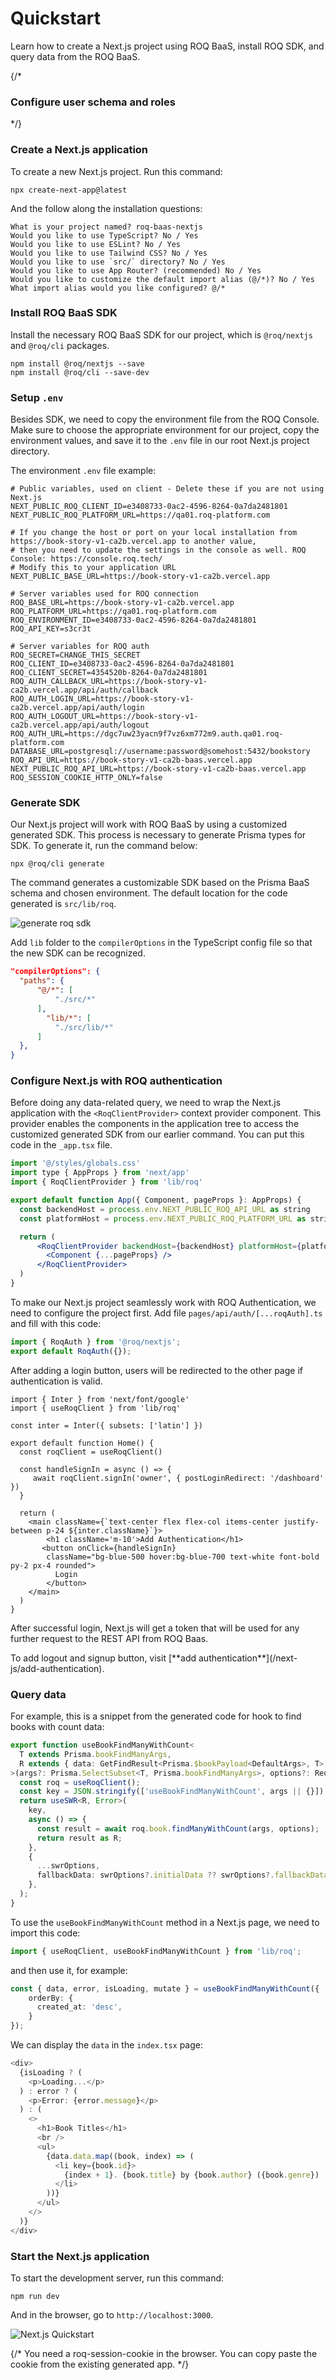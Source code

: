 
# Quickstart

Learn how to create a Next.js project using ROQ BaaS, install ROQ SDK, and query data from the ROQ BaaS.

{/*
### Configure user schema and roles

*/}
<Steps>
### Create a Next.js application

To create a new Next.js project. Run this command:

```shell
npx create-next-app@latest
```

And the follow along the installation questions:

```shell
What is your project named? roq-baas-nextjs
Would you like to use TypeScript? No / Yes
Would you like to use ESLint? No / Yes
Would you like to use Tailwind CSS? No / Yes
Would you like to use `src/` directory? No / Yes
Would you like to use App Router? (recommended) No / Yes
Would you like to customize the default import alias (@/*)? No / Yes
What import alias would you like configured? @/*
```

### Install ROQ BaaS SDK

Install the necessary ROQ BaaS SDK for our project, which is `@roq/nextjs` and `@roq/cli` packages. 

```shell
npm install @roq/nextjs --save
npm install @roq/cli --save-dev
```

### Setup `.env`

Besides SDK, we need to copy the environment file from the ROQ Console. Make sure to choose the appropriate environment for our project, copy the environment values, and save it to the `.env` file in our root Next.js project directory. 

The environment `.env` file example:

```env
# Public variables, used on client - Delete these if you are not using Next.js
NEXT_PUBLIC_ROQ_CLIENT_ID=e3408733-0ac2-4596-8264-0a7da2481801
NEXT_PUBLIC_ROQ_PLATFORM_URL=https://qa01.roq-platform.com

# If you change the host or port on your local installation from https://book-story-v1-ca2b.vercel.app to another value,
# then you need to update the settings in the console as well. ROQ Console: https://console.roq.tech/
# Modify this to your application URL
NEXT_PUBLIC_BASE_URL=https://book-story-v1-ca2b.vercel.app

# Server variables used for ROQ connection
ROQ_BASE_URL=https://book-story-v1-ca2b.vercel.app
ROQ_PLATFORM_URL=https://qa01.roq-platform.com
ROQ_ENVIRONMENT_ID=e3408733-0ac2-4596-8264-0a7da2481801
ROQ_API_KEY=s3cr3t

# Server variables for ROQ auth
ROQ_SECRET=CHANGE_THIS_SECRET
ROQ_CLIENT_ID=e3408733-0ac2-4596-8264-0a7da2481801
ROQ_CLIENT_SECRET=4354520b-8264-0a7da2481801
ROQ_AUTH_CALLBACK_URL=https://book-story-v1-ca2b.vercel.app/api/auth/callback
ROQ_AUTH_LOGIN_URL=https://book-story-v1-ca2b.vercel.app/api/auth/login
ROQ_AUTH_LOGOUT_URL=https://book-story-v1-ca2b.vercel.app/api/auth/logout
ROQ_AUTH_URL=https://dgc7uw23yacn9f7vz6xm772m9.auth.qa01.roq-platform.com
DATABASE_URL=postgresql://username:password@somehost:5432/bookstory
ROQ_API_URL=https://book-story-v1-ca2b-baas.vercel.app
NEXT_PUBLIC_ROQ_API_URL=https://book-story-v1-ca2b-baas.vercel.app
ROQ_SESSION_COOKIE_HTTP_ONLY=false

```

### Generate SDK

Our Next.js project will work with ROQ BaaS by using a customized generated SDK. This process is necessary to generate Prisma types for SDK. To generate it, run the command below:

```shell
npx @roq/cli generate
```
The command generates a customizable SDK based on the Prisma BaaS schema and chosen environment. The default location for the code generated is `src/lib/roq`.

![generate roq sdk](/screenshots/generate-sdk.png)

Add `lib` folder to the `compilerOptions` in the TypeScript config file so that the new SDK can be recognized.

```json
"compilerOptions": {
  "paths": {
      "@/*": [
          "./src/*"
      ],
        "lib/*": [
          "./src/lib/*"
      ]
  },
}
```

### Configure Next.js with ROQ authentication

Before doing any data-related query, we need to wrap the Next.js application with the `<RoqClientProvider>` context provider component. This provider enables the components in the application tree to access the customized generated SDK from our earlier command. You can put this code in the `_app.tsx` file.

```jsx filename="_app.tsx"
import '@/styles/globals.css'
import type { AppProps } from 'next/app'
import { RoqClientProvider } from 'lib/roq'

export default function App({ Component, pageProps }: AppProps) {
  const backendHost = process.env.NEXT_PUBLIC_ROQ_API_URL as string
  const platformHost = process.env.NEXT_PUBLIC_ROQ_PLATFORM_URL as string

  return (
      <RoqClientProvider backendHost={backendHost} platformHost={platformHost}>
        <Component {...pageProps} />
      </RoqClientProvider>
  )
}
```

To make our Next.js project seamlessly work with ROQ Authentication, we need to configure the project first. Add file `pages/api/auth/[...roqAuth].ts` and fill with this code:

```ts filename="[...roqAuth].ts"
import { RoqAuth } from '@roq/nextjs';
export default RoqAuth({});
```

After adding a login button, users will be redirected to the other page if authentication is valid.

```tsx filename="index.js"
import { Inter } from 'next/font/google'
import { useRoqClient } from 'lib/roq'

const inter = Inter({ subsets: ['latin'] })

export default function Home() {
  const roqClient = useRoqClient()

  const handleSignIn = async () => {
     await roqClient.signIn('owner', { postLoginRedirect: '/dashboard' })
  }

  return (
    <main className={`text-center flex flex-col items-center justify-between p-24 ${inter.className}`}>
        <h1 className='m-10'>Add Authentication</h1>
       <button onClick={handleSignIn}
        className="bg-blue-500 hover:bg-blue-700 text-white font-bold py-2 px-4 rounded">
          Login
        </button>
    </main>
  )
}
```

After successful login, Next.js will get a token that will be used for any further request to the REST API from ROQ Baas. 

<Callout type="info">
To add logout and signup button, visit [**add authentication**](/next-js/add-authentication).
</Callout>

### Query data

For example, this is a snippet from the generated code for hook to find books with count data:

```ts filename="src/lib/roq/roq-hooks.ts"
export function useBookFindManyWithCount<
  T extends Prisma.bookFindManyArgs,
  R extends { data: GetFindResult<Prisma.$bookPayload<DefaultArgs>, T>[]; count: number },
>(args?: Prisma.SelectSubset<T, Prisma.bookFindManyArgs>, options?: RequestOptions, swrOptions?: SWRRequestOptions<R>) {
  const roq = useRoqClient();
  const key = JSON.stringify(['useBookFindManyWithCount', args || {}]);
  return useSWR<R, Error>(
    key,
    async () => {
      const result = await roq.book.findManyWithCount(args, options);
      return result as R;
    },
    {
      ...swrOptions,
      fallbackData: swrOptions?.initialData ?? swrOptions?.fallbackData,
    },
  );
}
```

To use the `useBookFindManyWithCount` method in a Next.js page, we need to import this code:

```ts
import { useRoqClient, useBookFindManyWithCount } from 'lib/roq';
```

and then use it, for example:

```ts 
const { data, error, isLoading, mutate } = useBookFindManyWithCount({
    orderBy: {
      created_at: 'desc',
    }
});
```
We can display the `data` in the `index.tsx` page:

```ts 
<div>
  {isLoading ? (
    <p>Loading...</p>
  ) : error ? (
    <p>Error: {error.message}</p>
  ) : (
    <>
      <h1>Book Titles</h1>
      <br />
      <ul>
        {data.data.map((book, index) => (
          <li key={book.id}>
            {index + 1}. {book.title} by {book.author} ({book.genre})
          </li>
        ))}
      </ul>
    </>
  )}
</div>
```

### Start the Next.js application

To start the development server, run this command:

```shell
npm run dev
```

And in the browser, go to `http://localhost:3000`. 

![Next.js Quickstart](/screenshots/nextjs-quickstart-demo.png)
</Steps>


{/*
You need a roq-session-cookie in the browser. You can copy paste the cookie from the existing generated app.
*/}